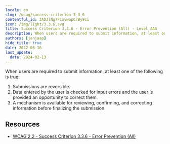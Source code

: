```yaml
---
locale: en
slug: /wcag/success-criterion-3-3-6
contentful_id: 3ADJlNg7F1xvwapCrBy9ci
icon: /img/light/3.3.6.svg
title: Success Criterion 3.3.6 - Error Prevention (All) - Level AAA
description: When users are required to submit information, at least one of the following is true:
authors: [janjaap]
hide_title: true
date: 2022-06-16
last_update:
  date: 2024-02-13
---
```


<Hero
  title="Error Prevention (All)"
  image="/img/light/3.3.6.svg"
  alt="WCAG 3.3.6 icon"
  prefix="Success Criterion 3.3.6"
  suffix="Level AAA"
/>

When users are required to submit information, at least one of the following is true:

1. Submissions are reversible.
2. Data entered by the user is checked for input errors and the user is provided an opportunity to correct them.
3. A mechanism is available for reviewing, confirming, and correcting information before finalizing the submission.

## Resources

- [WCAG 2.2 - Success Criterion 3.3.6 - Error Prevention (All)](https://www.w3.org/TR/WCAG22/#error-prevention-all)
